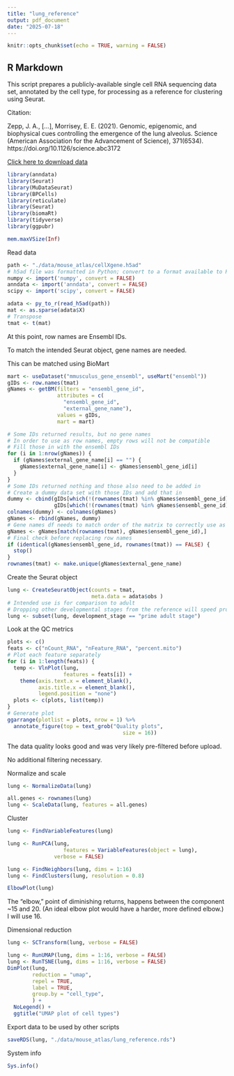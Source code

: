 ```yaml
---
title: "lung_reference"
output: pdf_document
date: "2025-07-18"
---
```


```r
knitr::opts_chunk$set(echo = TRUE, warning = FALSE)
```

## R Markdown


This script prepares a publicly-available single cell RNA sequencing data set, annotated by the cell type, for processing as a reference for clustering using Seurat.


Citation:

Zepp, J. A., [...], Morrisey, E. E. (2021). Genomic, epigenomic, and biophysical cues controlling the emergence of the lung alveolus. Science (American Association for the Advancement of Science), 371(6534). https://doi.org/10.1126/science.abc3172


[Click here to download data](https://cellxgene.cziscience.com/collections/48d354f5-a5ca-4f35-a3bb-fa3687502252)

```r
library(anndata)
library(Seurat)
library(MuDataSeurat)
library(BPCells)
library(reticulate)
library(Seurat)
library(biomaRt)
library(tidyverse)
library(ggpubr)
```

``` r
mem.maxVSize(Inf)
```

Read data
```r
path <- "./data/mouse_atlas/cellXgene.h5ad"
# h5ad file was formatted in Python; convert to a format available to R
numpy <- import('numpy', convert = FALSE)
anndata <- import('anndata', convert = FALSE)
scipy <- import('scipy', convert = FALSE)

adata <- py_to_r(read_h5ad(path))
mat <- as.sparse(adata$X)
# Transpose
tmat <- t(mat)
```

At this point, row names are Ensembl IDs.

To match the intended Seurat object, gene names are needed.

This can be matched using BioMart
``` r

mart <- useDataset("mmusculus_gene_ensembl", useMart("ensembl"))
gIDs <- row.names(tmat)
gNames <- getBM(filters = "ensembl_gene_id", 
                attributes = c(	
                  "ensembl_gene_id",
                  "external_gene_name"),
                values = gIDs,
                mart = mart)

# Some IDs returned results, but no gene names
# In order to use as row names, empty rows will not be compatible
# Fill those in with the ensembl IDs
for (i in 1:nrow(gNames)) {
  if (gNames$external_gene_name[i] == "") {
    gNames$external_gene_name[i] <- gNames$ensembl_gene_id[i]
  }
}
# Some IDs returned nothing and those also need to be added in
# Create a dummy data set with those IDs and add that in
dummy <- cbind(gIDs[which(!(rownames(tmat) %in% gNames$ensembl_gene_id))],
               gIDs[which(!(rownames(tmat) %in% gNames$ensembl_gene_id))])
colnames(dummy) <- colnames(gNames)
gNames <- rbind(gNames, dummy)
# Gene names df needs to match order of the matrix to correctly use as row names
gNames <- gNames[match(rownames(tmat), gNames$ensembl_gene_id),]
# Final check before replacing row names
if (identical(gNames$ensembl_gene_id, rownames(tmat)) == FALSE) {
  stop()
}
rownames(tmat) <- make.unique(gNames$external_gene_name)

``` 
Create the Seurat object
``` r
lung <- CreateSeuratObject(counts = tmat, 
                           meta.data = adata$obs )
# Intended use is for comparison to adult
# Dropping other developmental stages from the reference will speed processing time
lung <- subset(lung, development_stage == "prime adult stage")
```
Look at the QC metrics
``` r


plots <- c()
feats <- c("nCount_RNA", "nFeature_RNA", "percent.mito")
# Plot each feature separately
for (i in 1:length(feats)) {
  temp <- VlnPlot(lung,
                  features = feats[i]) +
    theme(axis.text.x = element_blank(),
          axis.title.x = element_blank(),
          legend.position = "none")
  plots <- c(plots, list(temp))
}
# Generate plot
ggarrange(plotlist = plots, nrow = 1) %>%
  annotate_figure(top = text_grob("Quality plots", 
                                     size = 16))
```

The data quality looks good and was very likely pre-filtered before upload.

No additional filtering necessary.


Normalize and scale
``` r
lung <- NormalizeData(lung)

all.genes <- rownames(lung)
lung <- ScaleData(lung, features = all.genes)
```
Cluster
``` r
lung <- FindVariableFeatures(lung)

lung <- RunPCA(lung,
                  features = VariableFeatures(object = lung),
               verbose = FALSE)

lung <- FindNeighbors(lung, dims = 1:16)
lung <- FindClusters(lung, resolution = 0.8)

ElbowPlot(lung)


```
The "elbow," point of diminishing returns, happens between the component ~15 and 20. (An ideal elbow plot would have a harder, more defined elbow.) I will use 16.

Dimensional reduction
``` r
lung <- SCTransform(lung, verbose = FALSE)

lung <- RunUMAP(lung, dims = 1:16, verbose = FALSE)
lung <- RunTSNE(lung, dims = 1:16, verbose = FALSE)
DimPlot(lung,
        reduction = "umap",
        repel = TRUE,
        label = TRUE,
        group.by = "cell_type",
        ) + 
  NoLegend() +
  ggtitle("UMAP plot of cell types")
```

Export data to be used by other scripts
``` r
saveRDS(lung, "./data/mouse_atlas/lung_reference.rds")
```

System info
``` r
Sys.info()
```

